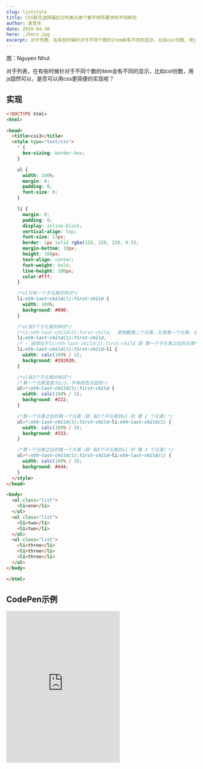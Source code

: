 ```yaml
---
slug: liststyle
title: CSS联合选择器区分列表元素个数不同所要求的不同样式
author: 袁官东
date: 2019-04-30
hero: ./hero.jpg
excerpt: 对于列表，在有些时候针对于不同个数的item会有不同的显示，比如col份数，用js固然可以，是否可以用css更简便的实现呢？
---
```

<div className={'img-desc'}>图：Nguyen Nhut</div>

对于列表，在有些时候针对于不同个数的item会有不同的显示，比如col份数，用js固然可以，是否可以用css更简便的实现呢？

## 实现
```html
<!DOCTYPE html>
<html>

<head>
  <title>css3</title>
  <style type="text/css">
    * {
      box-sizing: border-box;
    }

    ul {
      width: 100%;
      margin: 0;
      padding: 0;
      font-size: 0;
    }

    li {
      margin: 0;
      padding: 0;
      display: inline-block;
      vertical-align: top;
      font-size: 13px;
      border: 1px solid rgba(128, 128, 128, 0.5);
      margin-bottom: 10px;
      height: 100px;
      text-align: center;
      font-weight: bold;
      line-height: 100px;
      color:#fff;
    }

    /*ul只有一个子元素的样式*/
    li:nth-last-child(1):first-child {
      width: 100%;
      background: #000;
    }

    /*ul有2个子元素的样式*/
    /*li:nth-last-child(2):first-child,  是倒数第二个元素，又是第一个元素，说明li的父元素ul有2个子元素（起到了 判断某父元素下有几个子元素 的作用）*/
    li:nth-last-child(2):first-child,
    /* ~ 选择位于li:nth-last-child(2):first-child 即 第一个子元素之后的元素*/
    li:nth-last-child(2):first-child~li {
      width: calc(100% / 2);
      background: #202020;
    }

    /*ul有3个子元素的样式*/
    /*第一个元素宽度为1/3，字体颜色为蓝色*/
    ul>*:nth-last-child(3):first-child {
      width: calc(100% / 3);
      background: #222;
    }

    /*第一个元素之后的第一个元素（即 有3个子元素的ul 的 第 2 个元素）*/
    ul>*:nth-last-child(3):first-child~li:nth-last-child(2) {
      width: calc(100% / 3);
      background: #333;
    }

    /*第一个元素之后的第一个元素（即 有3个子元素的ul 的 第 3 个元素）*/
    ul>*:nth-last-child(3):first-child~li:nth-last-child(1) {
      width: calc(100% / 3);
      background: #444;
    }
  </style>
</head>

<body>
  <ul class="list">
    <li>one</li>
  </ul>
  <ul class="list">
    <li>two</li>
    <li>two</li>
  </ul>
  <ul class="list">
    <li>three</li>
    <li>three</li>
    <li>three</li>
  </ul>
</body>

</html>

```

## CodePen示例
<iframe class="art-container" height='400' data-testid="ne-thirdparty-reader-iframe" src="https://codepen.io/favori/embed/BaRYEBg" frameborder="0" allowfullscreen=""></iframe>
